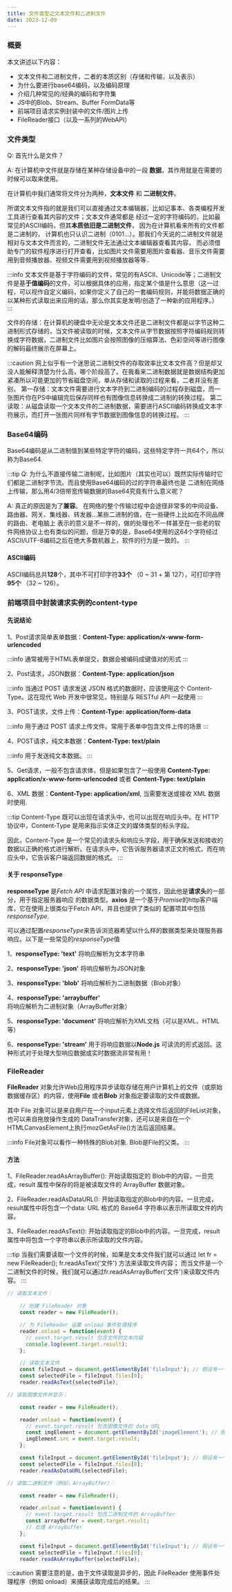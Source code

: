 ---
title: 文件类型之文本文件和二进制文件
date: 2023-12-09
---




### 概要

本文讲述以下内容：

* 文本文件和二进制文件，二者的本质区别（存储和传输，以及表示）
* 为什么要进行base64编码，以及编码原理
* 介绍几种常见的/经典的编码和字符集
* JS中的Blob、Stream、Buffer FormData等
* 前端项目请求实例封装中的文件/图片上传
* FileReader接口（以及一系列的WebAPI）

### 文件类型

Q: 首先什么是文件？

A: 在计算机中文件就是存储在某种存储设备中的一段 **数据**，其作用就是在需要的时候可以取来使用。

在计算机中我们通常将文件分为两种，**文本文件** 和 **二进制文件**。

所谓文本文件指的就是我们可以直接通过文本编辑器，比如记事本、各类编程开发工具进行查看其内容的文件；文本文件通常都是
经过一定的字符编码的，比如最常见的ASCII编码，但其**本质依旧是二进制文件**， 因为在计算机看来所有的文件都是二进制的，
计算机也只认识二进制（0101...）。那我们今天说的二进制文件就是相对与文本文件而言的，二进制文件无法通过文本编辑器查看其内容，
而必须借助专门的软件程序进行打开查看，比如图片文件需要用图片查看器、音乐文件需要用到音频播放器、视频文件需要用到视频播放器等等..

:::info
文本文件是基于字符编码的文件，常见的有ASCII、Unicode等；二进制文件是基**于值编码**的文件，可以根据具体的应用，指定某个值是什么意思（这一过程，可以视作自定义编码，如果你定义了自己的一套编码规则，并能将数据正确的以某种形式读取出来应用的话，那么你其实是发明/创造了一种新的应用程序。）
:::

文件的存储：在计算机的硬盘中无论是文本文件还是二进制文件都是以字节这种二进制形式存储的，当文件被读取的时候，文本文件从字节数据按照字符编码规则转换成字符数据，二进制文件比如图片会按照图像的压缩算法、色彩空间等进行图像的解码最终展示在屏幕上。

:::caution
网上似乎有一个迷思说二进制文件的存取效率比文本文件高？但是却又没人能解释清楚为什么高，哪个阶段高了。在我看来二进制数据就是数据结构更加紧凑所以可能更加的节省磁盘空间，单从存储和读取的过程来看，二者并没有差别，
第一存储：文本文件需要进行文本字符到二进制编码的过程存到磁盘，而一张图片你在PS中编辑完后保存同样也有图像信息转换成二进制的转换过程。
第二读取：从磁盘读取一个文本文件的二进制数据，需要进行ASCII编码转换成文本字符展示，而打开一张图片同样有字节数据到图像信息的转换过程。
:::

### Base64编码

Base64编码是从二进制值到某些特定字符的编码，这些特定字符一共64个，所以称为Base64.

:::tip
Q: 为什么不直接传输二进制呢，比如图片（其实也可以）既然实际传输时它们都是二进制字节流。而且使用Base64编码的过的字符串最终也是
二进制在网络上传输，那么用4/3倍带宽传输数据的Base64究竟有什么意义呢？

A: 真正的原因是为了**兼容**。 在网络的整个传输过程中会途径非常多的中间设备、路由器、网关、集线器、转发器...某些二进制的值，在一些硬件上比如在不同品牌的路由、老电脑上
表示的意义是不一样的，做的处理也不一样甚至在一些老的软件网络协议上也有类似的问题，但是万幸的是，Base64使用的这64个字符经过ASCII/UTF-8编码之后在绝大多数机器上，软件的行为是一致的。
:::


#### ASCII编码

ASCII编码总共**128**个，其中不可打印字符**33个** （0 ~ 31 + 第 127），可打印字符**95个** （32 ~ 126）。

<MyAscii></MyAscii>

### 前端项目中封装请求实例的content-type

#### 先说结论

1、Post请求简单表单数据：**Content-Type: application/x-www-form-urlencoded**

:::info
通常被用于HTML表单提交，数据会被编码成键值对的形式
:::

2、Post请求，JSON数据：**Content-Type: application/json**

:::info
当通过 POST 请求发送 JSON 格式的数据时，应该使用这个 Content-Type。这在现代 Web 开发中很常见，特别是与 RESTful API 一起使用
:::

3、POST请求，文件上传：**Content-Type: application/form-data**

:::info
用于通过 POST 请求上传文件。常用于表单中包含文件上传的场景
:::

4、POST请求，纯文本数据：**Content-Type: text/plain**

:::info
用于发送纯文本数据。
:::

5、Get请求，一般不包含请求体，但是如果包含了一般使用 **Content-Type: application/x-www-form-urlencoded** 或者 **Content-Type: text/plain**

6、XML 数据：**Content-Type: application/xml**, 当需要发送或接收 XML 数据时使用.

:::tip
Content-Type 既可以出现在请求头中，也可以出现在响应头中。在 HTTP 协议中，Content-Type 是用来指示实体正文的媒体类型的标头字段。

因此，Content-Type 是一个常见的请求头和响应头字段，用于确保发送和接收的数据以正确的格式进行解析。在请求头中，它告诉服务器请求正文的格式，而在响应头中，它告诉客户端返回数据的格式。
:::

#### 关于 responseType

**responseType** 是*Fetch API* 中请求配置对象的一个属性，因此他是**请求头**的一部分，用于指定服务器响应
的数据类型。**axios** 是一个基于*Promise*的http客户端库，它在使用上很类似于Fetch API，并且也提供了类似的
配置项其中包括*responseType*.

可以通过配置*responseType*来告诉浏览器希望以什么样的数据类型来处理服务器响应。以下是一些常见的*responseType*值

1、**responseType: 'text'** 将响应解析为文本字符串

2、**responseType: 'json'** 将响应解析为JSON对象

3、**responseType: 'blob'** 将响应解析为二进制数据（Blob对象）

4、**responseType: 'arraybuffer'** 将响应解析为二进制对象（ArrayBuffer对象）

5、**responseType: 'document'** 将响应解析为XML文档（可以是XML、HTML等）

6、**responseType: 'stream'** 用于将响应数据以**Node.js** 可读流的形式返回。这种形式对于处理大型响应数据或实时数据流非常有用！

### FileReader

**FileReader** 对象允许Web应用程序异步读取存储在用户计算机上的文件（或原始数据缓存区）的内容，使用**File** 或者**Blob** 对象指定要读取的文件或数据。

其中 File 对象可以是来自用户在一个input元素上选择文件后返回的FileList对象，也可以来自拖放操作生成的 DataTransfer对象，还可以是来自在一个HTMLCanvasElement上执行mozGetAsFile()方法后返回结果。

:::info
File对象可以看作一种特殊的Blob对象. Blob是File的父类。
:::

#### 方法

1、FileReader.readAsArrayBuffer(): 开始读取指定的 Blob中的内容，一旦完成，result 属性中保存的将是被读取文件的 ArrayBuffer 数据对象。

2、FileReader.readAsDataURL(): 开始读取指定的Blob中的内容。一旦完成，result属性中将包含一个data: URL 格式的 Base64 字符串以表示所读取文件的内容。

3、FileReader.readAsText(): 开始读取指定的Blob中的内容。一旦完成，result属性中将包含一个字符串以表示所读取的文件内容。

:::tip
当我们需要读取一个文件的时候，如果是文本文件我们就可以通过 let fr = new FileReader(); fr.readAsText('文件') 方法来读取文件内容；
而当文件是一个二进制文件的时候，我们就可以通过fr.readAsArrayBuffer('文件')来读取文件内容。
:::

```javascript
// 读取文本文件：

    // 创建 FileReader 对象
    const reader = new FileReader();

    // 为 FileReader 设置 onload 事件处理程序
    reader.onload = function(event) {
      // event.target.result 包含文件的文本内容
      console.log(event.target.result);
    };

    // 读取文本文件
    const fileInput = document.getElementById('fileInput'); // 假设有一个 input 元素用于选择文件
    const selectedFile = fileInput.files[0];
    reader.readAsText(selectedFile);

// 读取图像文件并显示：

    const reader = new FileReader();

    reader.onload = function(event) {
      // event.target.result 包含图像文件的 data URL
      const imgElement = document.getElementById('imageElement'); // 假设有一个 img 元素用于显示图像
      imgElement.src = event.target.result;
    };

    const fileInput = document.getElementById('fileInput'); // 假设有一个 input 元素用于选择文件
    const selectedFile = fileInput.files[0];
    reader.readAsDataURL(selectedFile);

// 读取二进制文件（例如，ArrayBuffer）：

    const reader = new FileReader();

    reader.onload = function(event) {
      // event.target.result 包含二进制文件的 ArrayBuffer
      const arrayBuffer = event.target.result;
      // 处理 ArrayBuffer
    };

    const fileInput = document.getElementById('fileInput'); // 假设有一个 input 元素用于选择文件
    const selectedFile = fileInput.files[0];
    reader.readAsArrayBuffer(selectedFile);
```

:::caution
需要注意的是，由于文件读取是异步的，因此 FileReader 使用事件处理程序（例如 onload）来捕获读取完成后的结果。
:::
















